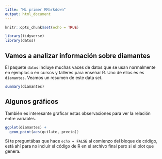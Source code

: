 ```yaml
---
title: "Mi primer RMarkdown"
output: html_document
---
```


```r
knitr::opts_chunk$set(echo = TRUE)

library(tidyverse)
library(datos)
```

## Vamos a analizar información sobre diamantes

El paquete `datos` incluye muchas vaces de datos que se usan normalmente en ejemplos o en cursos y talleres para enseñar R. Uno de ellos es es `diamantes`. Veamos un resumen de este data set. 

```r
summary(diamantes)
```

## Algunos gráficos

También es interesante graficar estas observaciones para ver la relación entre variables.

```r
ggplot(diamantes) +
  geom_point(aes(quilate, precio))
```

Si te preguntábas que hace `echo = FALSE` al comienzo del bloque de código, está ahí para no incluir el código de R en el archivo final pero si el plot que genera.